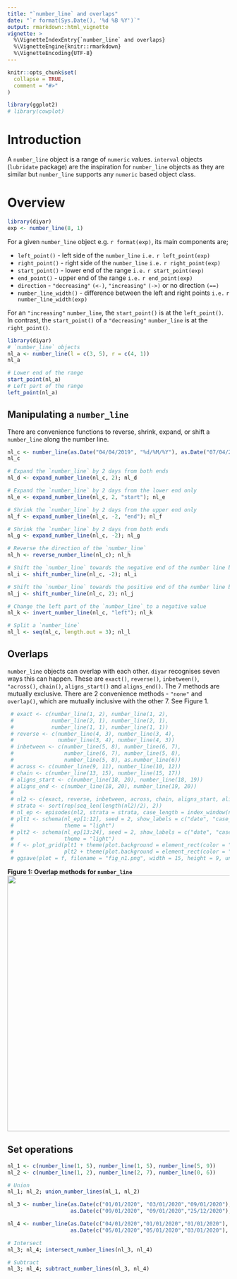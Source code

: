 ```yaml
---
title: "`number_line` and overlaps"
date: "`r format(Sys.Date(), '%d %B %Y')`"
output: rmarkdown::html_vignette
vignette: >
  %\VignetteIndexEntry{`number_line` and overlaps}
  %\VignetteEngine{knitr::rmarkdown}
  %\VignetteEncoding{UTF-8}
---
```


```r
knitr::opts_chunk$set(
  collapse = TRUE,
  comment = "#>"
)
```

```r
library(ggplot2)
# library(cowplot)
```

# Introduction
A `number_line` object is a range of `numeric` values. `interval` objects (`lubridate` package) are the inspiration for `number_line` objects as they are similar but `number_line` supports any `numeric` based object class.

# Overview
```r
library(diyar)
exp <- number_line(8, 1)
```

For a given `number_line` object e.g. ``r format(exp)``, its main components are;

+ `left_point()` - left side of the `number_line` `i.e.` ``r left_point(exp) `` 
+ `right_point()` - right side of the `number_line` `i.e.` ``r right_point(exp) ``
+ `start_point()` - lower end of the range `i.e.` ``r start_point(exp) ``
+ `end_point()` - upper end of the range `i.e.` ``r end_point(exp) ``
+ `direction` - `"decreasing"` `(<-)`, `"increasing"` `(->)` or no direction `(==)`
+ `number_line_width()` - difference between the left and right points `i.e.` ``r number_line_width(exp) ``

For an `"increasing"` `number_line`, the `start_point()` is at the `left_point()`. In contrast, the `start_point()`  of a `"decreasing"` `number_line` is at the `right_point()`.

```r
library(diyar)
# `number_line` objects
nl_a <- number_line(l = c(3, 5), r = c(4, 1))
nl_a

# Lower end of the range
start_point(nl_a)
# Left part of the range
left_point(nl_a)
```

## Manipulating a `number_line`
There are convenience functions to reverse, shrink, expand, or shift a `number_line` along the number line.

```r
nl_c <- number_line(as.Date("04/04/2019", "%d/%M/%Y"), as.Date("07/04/2019", "%d/%M/%Y"))
nl_c

# Expand the `number_line` by 2 days from both ends 
nl_d <- expand_number_line(nl_c, 2); nl_d

# Expand the `number_line` by 2 days from the lower end only
nl_e <- expand_number_line(nl_c, 2, "start"); nl_e

# Shrink the `number_line` by 2 days from the upper end only
nl_f <- expand_number_line(nl_c, -2, "end"); nl_f

# Shrink the `number_line` by 2 days from both ends
nl_g <- expand_number_line(nl_c, -2); nl_g

# Reverse the direction of the `number_line`
nl_h <- reverse_number_line(nl_c); nl_h

# Shift the `number_line` towards the negative end of the number line by 2 days 
nl_i <- shift_number_line(nl_c, -2); nl_i

# Shift the `number_line` towards the positive end of the number line by 2 days 
nl_j <- shift_number_line(nl_c, 2); nl_j

# Change the left part of the `number_line` to a negative value
nl_k <- invert_number_line(nl_c, "left"); nl_k

# Split a `number_line`
nl_l <- seq(nl_c, length.out = 3); nl_l
```

## Overlaps
`number_line` objects can overlap with each other. `diyar` recognises seven ways this can happen. These are `exact()`, `reverse()`, `inbetween()`, `"across()`, `chain()`, `aligns_start()` and `aligns_end()`. The 7 methods are mutually exclusive. There are 2 convenience methods - `"none"` and `overlap()`, which are mutually inclusive with the other 7. See Figure 1.

```r
 # exact <- c(number_line(1, 2), number_line(1, 2),
 #            number_line(2, 1), number_line(2, 1),
 #            number_line(1, 1), number_line(1, 1))
 # reverse <- c(number_line(4, 3), number_line(3, 4),
 #              number_line(3, 4), number_line(4, 3))
 # inbetween <- c(number_line(5, 8), number_line(6, 7),
 #                number_line(6, 7), number_line(5, 8),
 #                number_line(5, 8), as.number_line(6))
 # across <- c(number_line(9, 11), number_line(10, 12))
 # chain <- c(number_line(13, 15), number_line(15, 17))
 # aligns_start <- c(number_line(18, 20), number_line(18, 19))
 # aligns_end <- c(number_line(18, 20), number_line(19, 20))
 # 
 # nl2 <- c(exact, reverse, inbetween, across, chain, aligns_start, aligns_end)
 # strata <- sort(rep(seq_len(length(nl2)/2), 2))
 # nl_ep <- episodes(nl2, strata = strata, case_length = index_window(nl2))
 # plt1 <- schema(nl_ep[1:12], seed = 2, show_labels = c("date", "case_overlap_methods"),
 #                theme = "light") 
 # plt2 <- schema(nl_ep[13:24], seed = 2, show_labels = c("date", "case_overlap_methods"),
 #                theme = "light")
 # f <- plot_grid(plt1 + theme(plot.background = element_rect(color = "white")),
 #                plt2 + theme(plot.background = element_rect(color = "white")))
 # ggsave(plot = f, filename = "fig_n1.png", width = 15, height = 9, units = "in")
```

**Figure 1: Overlap methods for `number_line`**
<img src = "fig_n1.png" width = "1000" height="580">

## Set operations
```r
nl_1 <- c(number_line(1, 5), number_line(1, 5), number_line(5, 9))
nl_2 <- c(number_line(1, 2), number_line(2, 7), number_line(0, 6))

# Union
nl_1; nl_2; union_number_lines(nl_1, nl_2)

nl_3 <- number_line(as.Date(c("01/01/2020", "03/01/2020","09/01/2020"), "%d/%m/%Y"),
                    as.Date(c("09/01/2020", "09/01/2020","25/12/2020"), "%d/%m/%Y"))

nl_4 <- number_line(as.Date(c("04/01/2020","01/01/2020","01/01/2020"), "%d/%m/%Y"),
                    as.Date(c("05/01/2020","05/01/2020","03/01/2020"), "%d/%m/%Y"))

# Intersect
nl_3; nl_4; intersect_number_lines(nl_3, nl_4)

# Subtract
nl_3; nl_4; subtract_number_lines(nl_3, nl_4)
```
